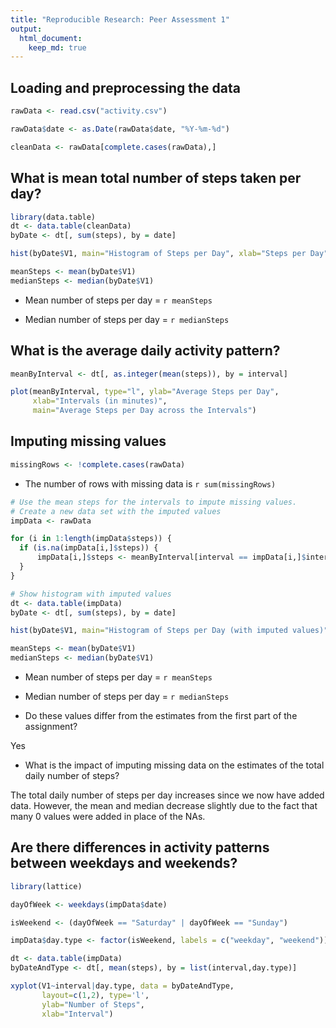 ```yaml
---
title: "Reproducible Research: Peer Assessment 1"
output: 
  html_document:
    keep_md: true
---
```



## Loading and preprocessing the data
```r
rawData <- read.csv("activity.csv")

rawData$date <- as.Date(rawData$date, "%Y-%m-%d")

cleanData <- rawData[complete.cases(rawData),]

```

## What is mean total number of steps taken per day?
```r
library(data.table)
dt <- data.table(cleanData)
byDate <- dt[, sum(steps), by = date]

hist(byDate$V1, main="Histogram of Steps per Day", xlab="Steps per Day")

```

```r
meanSteps <- mean(byDate$V1)
medianSteps <- median(byDate$V1)

```

- Mean number of steps per day = `r meanSteps `

- Median number of steps per day = `r medianSteps `

## What is the average daily activity pattern?

```r
meanByInterval <- dt[, as.integer(mean(steps)), by = interval]

plot(meanByInterval, type="l", ylab="Average Steps per Day",
     xlab="Intervals (in minutes)",
     main="Average Steps per Day across the Intervals")

```

## Imputing missing values
```r
missingRows <- !complete.cases(rawData)

```
- The number of rows with missing data is `r sum(missingRows) `

```r
# Use the mean steps for the intervals to impute missing values.
# Create a new data set with the imputed values
impData <- rawData

for (i in 1:length(impData$steps)) {
  if (is.na(impData[i,]$steps)) {
      impData[i,]$steps <- meanByInterval[interval == impData[i,]$interval]$V1
  }
}

# Show histogram with imputed values
dt <- data.table(impData)
byDate <- dt[, sum(steps), by = date]

hist(byDate$V1, main="Histogram of Steps per Day (with imputed values)", xlab="Steps per Day")

```

```r
meanSteps <- mean(byDate$V1)
medianSteps <- median(byDate$V1)

```

- Mean number of steps per day = `r meanSteps `

- Median number of steps per day = `r medianSteps `

- Do these values differ from the estimates from the first part of the assignment?

Yes

- What is the impact of imputing missing data on the estimates of the total daily number of steps?

The total daily number of steps per day increases since we now have added data.  However, the mean and median decrease slightly due to the fact that many 0 values were added in place of the NAs.

## Are there differences in activity patterns between weekdays and weekends?
```r
library(lattice)

dayOfWeek <- weekdays(impData$date)

isWeekend <- (dayOfWeek == "Saturday" | dayOfWeek == "Sunday")

impData$day.type <- factor(isWeekend, labels = c("weekday", "weekend"))

dt <- data.table(impData)
byDateAndType <- dt[, mean(steps), by = list(interval,day.type)]

xyplot(V1~interval|day.type, data = byDateAndType,
       layout=c(1,2), type='l',
       ylab="Number of Steps",
       xlab="Interval")


```